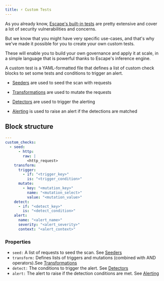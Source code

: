 ```yaml
---
title: ⚡ Custom Tests
---
```


As you already know, [Escape's built-in tests](../vulnerabilities) are pretty extensive and cover a lot of security vulnerabilities and concerns.

But we know that you might have very specific use-cases, and that's why we've made it possible for you to create your own custom tests.

These will enable you to build your own governance and apply it at scale, in a simple language that is powerful thanks to Escape's inference engine.

A custom test is a YAML-formatted file that defines a list of custom check blocks to set some tests and conditions to trigger an alert.

- [Seeders](./seeders) are used to seed the scan with requests

- [Transformations](./transformations) are used to mutate the requests

- [Detectors](./detectors) are used to trigger the alerting

- [Alerting](./alerting) is used to raise an alert if the detections are matched

## Block structure

```yaml
---
custom_checks:
  - seed:
      - http:
        raw: |
          <http_request>
    transform:
      trigger:
        - if: "<trigger_key>"
          is: "<trigger_condition>"
      mutate:
        - key: "<mutation_key>"
          name: "<mutation_select>"
          value: "<mutation_value>"
    detect:
      - if: "<detect_key>"
        is: "<detect_condition>"
    alert:
      name: "<alert_name>"
      severity: "<alert_severity>"
      context: "<alert_context>"
```

### Properties

- `seed:` A list of requests to seed the scan. See [Seeders](./seeders)
- `transform:` Defines lists of triggers and mutations (combined with AND operators).See [Transformations](./transformations)
- `detect:` The conditions to trigger the alert. See [Detectors](./detectors)
- `alert:` The alert to raise if the detection conditions are met. See [Alerting](./alerting)
